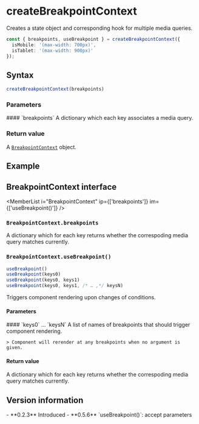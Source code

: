 
<Module name="zeta-dom-react" />

# createBreakpointContext

Creates a state object and corresponding hook for multiple media queries.

```typescript
const { breakpoints, useBreakpoint } = createBreakpointContext({
  isMobile: '(max-width: 700px)',
  isTablet: '(max-width: 900px)'
});
```

## Syntax

```javascript
createBreakpointContext(breakpoints)
```

<ImportHint
    name="createBreakpointContext"
    module="zeta-dom-react"
    require="createBreakpointContext"
    global="zeta.react.createBreakpointContext" />

### Parameters

<dl>
    #### `breakpoints`
    A dictionary which each key associates a media query.
</dl>

### Return value

A [`BreakpointContext`](:) object.

## Example

<Example />

## BreakpointContext interface

<MemberList
    i="BreakpointContext"
    ip={['breakpoints']}
    im={['useBreakpoint()']} />

### `BreakpointContext.breakpoints`

A dictionary which for each key returns whether the correspoding media query matches currently.

### `BreakpointContext.useBreakpoint()`

```javascript
useBreakpoint()
useBreakpoint(keys0)
useBreakpoint(keys0, keys1)
useBreakpoint(keys0, keys1, /* … ,*/ keysN)
```

Triggers component rendering upon changes of conditions.

#### Parameters

<dl>
    #### `keys0` … `keysN` <Badge.Optional /> <Badge.Version />
    A list of names of breakpoints that should trigger component rendering.

    > Component will rerender at any breakpoints when no argument is given.

</dl>

#### Return value

A dictionary which for each key returns whether the correspoding media query matches currently.

## Version information

<VersionTimeline module="zeta-dom-react">
- **0.2.3** Introduced
- **0.5.6** `useBreakpoint()`: accept parameters
</VersionTimeline>
